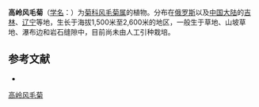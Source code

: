{{Speciesbox
| name = 高岭风毛菊
| status = 
| status_system = 
| image =
| genus = Saussurea
| species = tomentosa
| authority = Kom.
}}

'''高岭风毛菊'''（[[学名|学名]]：{{lang|la|''Saussurea tomentosa''}}）为[[菊科|菊科]][[风毛菊属|风毛菊属]]的植物。分布在[[俄罗斯|俄罗斯]]以及[[中国大陆|中国大陆]]的[[吉林|吉林]]、[[辽宁|辽宁]]等地，生长于海拔1,500米至2,600米的地区，一般生于草地、山坡草地、瀑布边和岩石缝隙中，目前尚未由人工引种栽培。

== 参考文献 ==
<div class="references-small">
* {{cite web| url =http://www.bioinfo.cn/db05/KmzwSpecies.php?action=view&id=5456| title =高岭风毛菊| work =《中国高等植物数据库全库》| publisher =中国科学院微生物研究所| author =昆明植物研究所| accessdate =2009-02-24| deadurl =yes| archiveurl =https://web.archive.org/web/20160305044848/http://www.bioinfo.cn/db05/KmzwSpecies.php?action=view&id=5456| archivedate =2016-03-05}}
</div>
{{Taxonbar|from=Q15227003}}

[[Category:风毛菊属|高岭风毛菊]]


{{植物小作品}}